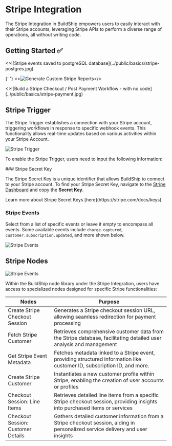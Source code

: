 # Stripe Integration


The Stripe Integration in BuildShip empowers users to easily interact with their Stripe accounts, leveraging Stripe APIs
to perform a diverse range of operations, all without writing code.

## Getting Started ✅

<Cards num={3}>
  <Card image title='Stripe events saved to postgreSQL database' href='https://youtu.be/FpJjK-TEU8Y?feature=shared'>
    <>![Stripe events saved to postgreSQL database](../public/basics/stripe-postgres.jpg)</>
  </Card>

{' '}
<Card image title='Generate Custom Stripe Reports' href='https://youtu.be/W21AckYaF7w?feature=shared'>
  <>![Generate Custom Stripe Reports](../public/basics/stripe-reports.jpg)</>
</Card>

  <Card image title='Build a Stripe Checkout / Post Payment Workflow - with no code' href='https://youtu.be/4Xu6ClRcmeI?feature=shared'>
    <>![Build a Stripe Checkout / Post Payment Workflow - with no code](../public/basics/stripe-payment.jpg)</>
  </Card>
</Cards>

## Stripe Trigger

The Stripe Trigger establishes a connection with your Stripe account, triggering workflows in response to specific
webhook events. This functionality allows real-time updates based on various activities within your Stripe Account.

<Image src={stripe1} alt='Stripe Trigger' width={1200} />

To enable the Stripe Trigger, users need to input the following information:

<Steps>
### Stripe Secret Key

The Stripe Secret Key is a unique identifier that allows BuildShip to connect to your Stripe account. To find your
Stripe Secret Key, navigate to the [Stripe Dashboard](https://dashboard.stripe.com/test/apikeys) and copy the **Secret
Key**.

<Callout emoji='💡' type='info'>
  Learn more about Stripe Secret Keys [here](https://stripe.com/docs/keys).
</Callout>

### Stripe Events

Select from a list of specific events or leave it empty to encompass all events. Some available events include
`charge.captured`, `customer.subscription.updated`, and more shown below.

<Image src={stripe2} alt="Stripe Events" width={1200} />
</Steps>

## Stripe Nodes

<Image src={stripe3} alt='Stripe Events' width={1200} />

Within the BuildShip node library under the Stripe Integration, users have access to specialized nodes designed for
specific Stripe functionalities:

| Nodes                              | Purpose                                                                                                                         |
| ---------------------------------- | ------------------------------------------------------------------------------------------------------------------------------- |
| Create Stripe Checkout Session     | Generates a Stripe checkout session URL, allowing seamless redirection for payment processing                                   |
| Fetch Stripe Customer              | Retrieves comprehensive customer data from the Stripe database, facilitating detailed user analysis and management              |
| Get Stripe Event Metadata          | Fetches metadata linked to a Stripe event, providing structured information like customer ID, subscription ID, and more.        |
| Create Stripe Customer             | Instantiates a new customer profile within Stripe, enabling the creation of user accounts or profiles                           |
| Checkout Session: Line Items       | Retrieves detailed line items from a specific Stripe checkout session, providing insights into purchased items or services      |
| Checkout Session: Customer Details | Gathers detailed customer information from a Stripe checkout session, aiding in personalized service delivery and user insights |
